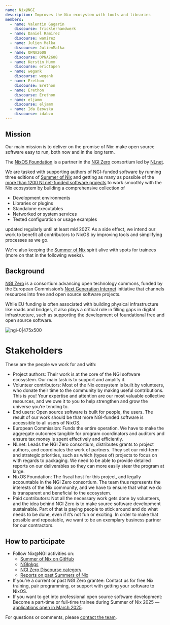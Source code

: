 ```yaml
---
name: Nix@NGI
description: Improves the Nix ecosystem with tools and libraries
members:
  - name: Valentin Gagarin
    discourse: fricklerhandwerk
  - name: Daniel Ramirez
    discourse: wamirez
  - name: Julien Malka
    discourse: JulienMalka
  - name: OPNA2608
    discourse: OPNA2608
  - name: Kerstin Humm
    discourse: erictapen
  - name: wegank
    discourse: wegank
  - name: Erethon
    discourse: Erethon
  - name: Erethon
    discourse: Erethon
  - name: eljamm
    discourse: eljamm
  - name: Ida Bzowska
    discourse: idabzo
---
```

## Mission

Our main mission is to deliver on the promise of Nix: make open source software easy to run, both now and in the long term.

The [NixOS Foundation](https://github.com/NixOS/foundation) is a partner in the [NGI Zero](https://www.ngi.eu/ngi-projects/ngi-zero) consortium led by [NLnet](https://nlnet.nl).

We are tasked with supporting authors of NGI-funded software by running three editions of [Summer of Nix](https://github.com/ngi-nix/summer-of-nix) and getting as many as possible of the [more than 1200 NLnet-funded software projects](https://nlnet.nl/project/) to work smoothly with the Nix ecosystem by building a comprehensive collection of

- Development environments
- Libraries or plugins
- Standalone executables
- Networked or system services
- Tested configuration or usage examples

updated regularly until at least mid 2027. As a side effect, we intend our work to benefit all contributors to NixOS by improving tools and simplifying processes as we go.

We're also keeping the [Summer of Nix](https://github.com/ngi-nix/summer-of-nix) spirit alive with spots for trainees (more on that in the following weeks).

## Background

[NGI Zero](https://www.ngi.eu/ngi-projects/ngi-zero/) is a consortium advancing open technology commons, funded by the European Commission’s [Next Generation Internet](https://ngi.eu/) initiative that channels resources into free and open source software projects.

While EU funding is often associated with building physical infrastructure like roads and bridges, it also plays a critical role in filling gaps in digital infrastructure, such as supporting the development of foundational free and open source software.

![ngi-0|475x500](upload://47ORMWFIIoQvuFTe3ngVfyMLWZj.png)

# Stakeholders

These are the people we work for and with:

- Project authors: Their work is at the core of the NGI software ecosystem. Our main task is to support and amplify it.
- Volunteer contributors: Most of the Nix ecosystem is built by volunteers, who donate their time to the community by making useful contributions. This is you! Your expertise and attention are our most valuable collective resources, and we owe it to you to help strengthen and grow the universe you’re tending to.
- End users: Open source software is built for people, the users. The result of our work should be that more NGI-funded software is accessible to all users of NixOS.
- European Commission: Funds the entire operation. We have to make the aggregate outcomes tangible for program coordinators and auditors and ensure tax money is spent effectively and efficiently.
- NLnet: Leads the NGI Zero consortium, distributes grants to project authors, and coordinates the work of partners. They set our mid-term and strategic priorities, such as which (types of) projects to focus on with regards to packaging. We need to be able to provide detailed reports on our deliverables so they can more easily steer the program at large.
- NixOS Foundation: The fiscal host for this project, and legally accountable in the NGI Zero consortium. The team thus represents the interests of the Nix community, and we have to ensure that what we do is transparent and beneficial to the ecosystem.
- Paid contributors: Not all the necessary work gets done by volunteers, and the idea behind NGI Zero is to make source software development sustainable. Part of that is paying people to stick around and do what needs to be done, even if it’s not fun or exciting. In order to make that possible and repeatable, we want to be an exemplary business partner for our contractors.

## How to participate

- Follow Nix@NGI activities on:
    - [Summer of Nix on GitHub](https://github.com/ngi-nix/summer-of-nix)
    - [NGIpkgs](https://github.com/ngi-nix/ngipkgs)
    - [NGI Zero Discourse category](https://discourse.nixos.org/c/dev/ngi-zero/45)
    - [Reports on past Summers of Nix](https://github.com/ngi-nix/summer-of-nix?#annual-reports)
- If you’re a current or past NGI Zero grantee: Contact us for free Nix training, pair programming, or support with getting your software to NixOS.
- If you want to get into professional open source software development: Become a part-time or full-time trainee during Summer of Nix 2025 — [applications open in March 2025](https://github.com/ngi-nix/summer-of-nix?#applications).

For questions or comments, please [contact the team](https://github.com/ngi-nix/summer-of-nix#contact).